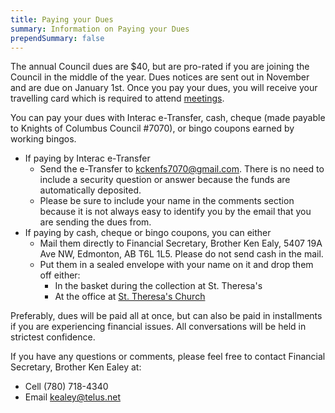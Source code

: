 ```yaml
---
title: Paying your Dues
summary: Information on Paying your Dues
prependSummary: false
---
```


The annual Council dues are $40, but are pro-rated if you are joining the Council in the middle of the year.  Dues notices are sent out in November and are due on January 1st.  Once you pay your dues, you will receive your travelling card which is required to attend [meetings](/Membership/Meetings).

You can pay your dues with Interac e-Transfer, cash, cheque (made payable to Knights of Columbus Council #7070), or bingo coupons earned by working bingos.
- If paying by Interac e-Transfer
    - Send the e-Transfer to kckenfs7070@gmail.com.  There is no need to include a security question or answer because the funds are automatically deposited.
    - Please be sure to include your name in the comments section because it is not always easy to identify you by the email that you are sending the dues from.
- If paying by cash, cheque or bingo coupons, you can either
    - Mail them directly to Financial Secretary, Brother Ken Ealy, 
5407 19A Ave NW, Edmonton, AB T6L 1L5. Please do not send cash in the mail.
    - Put them in a sealed envelope with your name on it and drop them off either:
      - In the basket during the collection at St. Theresa's
      - At the office at [St. Theresa's Church](/OurCouncil/ParishInformation)

Preferably, dues will be paid all at once, but can also be paid in installments if you are experiencing financial issues.  All conversations will be held in strictest confidence.

If you have any questions or comments, please feel free to contact Financial Secretary, Brother Ken Ealey at:

- Cell (780) 718-4340 
- Email kealey@telus.net

